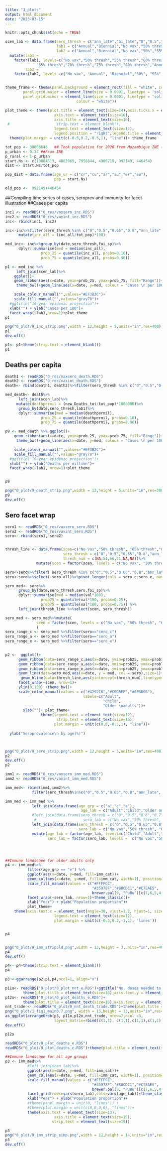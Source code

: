 ```yaml
---
title: "3_plots"
output: html_document
date: "2023-03-15"
---
```


```r
knitr::opts_chunk$set(echo = TRUE)
```


```r
scen_lab <- data.frame(sero_thresh = c("ann_late","bi_late","0","0.5","0.55","0.6","0.65","0.7","0.75","0.8"),
                       lab1 = c("Annual","Biennial","No vax","50% thresh","55% thresh", "60% thresh", "65% thresh","70% thresh","75% thresh","80% thresh"),
                       lab2 = c("Annual","Biennial","No vax","50%","55%", "60%", "65%","70%","75%","80%"))%>%
  mutate(lab1 = 
    factor(lab1, levels=c("No vax","50% thresh","55% thresh","60% thresh",
              "65% thresh","70% thresh","75% thresh","80% thresh","Annual","Biennial")),
         lab2 = 
    factor(lab2, levels =c("No vax", "Annual", "Biennial","50%", "55%", "60%","65%","70%","75%","80%")))


theme_frame <- theme(panel.background = element_rect(fill = "white", colour = "black",size = 0.7, linetype = "solid"),
        panel.grid.major = element_line(size = 0.0001, linetype = 'solid',colour = "white"),
        panel.grid.minor = element_line(size = 0.0001, linetype = 'solid',
                                colour = "white"))

plot_theme <- theme(plot.title = element_text(size=14),axis.ticks.x = element_blank(), axis.text.x = element_blank(),
                      axis.text = element_text(size=16),
                      axis.title = element_text(size=16),
 #                     strip.text = element_blank(),
                      legend.text = element_text(size=14),
                      legend.position = "right",legend.title = element_blank())+
  theme(plot.margin = unit(c(-0.5,0.2,-0.5,1), "line"))+ theme_frame
```

```r
tot_pop <- 30066648   ## Took population for 2020 from Mozambique INE (Institute of statistics)
p_urban <- 0.34 ##From INE
p_rural <- 1-p_urban
start.Ns <- c(10884513, 4883969, 7958844, 4900719, 992149, 446454)
dist <- start.Ns/tot_pop

pop_dist = data.frame(age_ur = c("cr","cu","ar","au","er","eu"),
                      pop = start.Ns)

old_pop <-  992149+446454
```


##Compiling time series of cases, seroprev and immunity for facet illustration
##Cases per capita
```r

inc1 <- readRDS("0_res/vaxsero_inc.RDS")
inc2 <- readRDS("0_res/vaxint_inc.RDS")
inc<- rbind(inc1, inc2)

inc<-inc%>%filter(sero_thresh %in% c("0","0.5","0.65","0.8","ann_late", "bi_late"))%>%
      mutate(inc_all = (inc_all/tot_pop)*100)

med_inc<- inc%>%group_by(date,sero_thresh,foi_sp)%>%
      dplyr::summarise(med = median(inc_all),
                prob_25 = quantile(inc_all, probs=0.10),
                prob_75 = quantile(inc_all, probs=0.90))

p1 <- med_inc %>% 
     left_join(scen_lab)%>%
    ggplot()+
    geom_ribbon(aes(x=date, ymin=prob_25, ymax=prob_75, fill="Range"))+
     theme_bw()+geom_line(aes(x=date, y=med, colour = "Cases \n per 100"), size=0.6)+  

    scale_colour_manual("",values="#EF3B2C")+
    scale_fill_manual("",values="gray78")+
  #ggtitle("10-year epidemic projection")+
  xlab("") + ylab("Cases per 100")+
  facet_wrap(~lab1,nrow=1)+plot_theme
p1

png("0_plot/9_inc_strip.png",width = 12,height = 5,units="in",res=400)
p1
dev.off()

p1<- p1+theme(strip.text = element_blank())
p1
```

## Deaths per capita
```r
death1 <- readRDS("0_res/vaxsero_death.RDS")
death2 <- readRDS("0_res/vaxint_death.RDS")
death<- rbind(death1, death2)%>%filter(sero_thresh %in% c("0","0.5","0.65","0.8","ann_late", "bi_late"))

med_death<- death%>%
      left_join(scen_lab)%>%
     mutate(deathpermil = (new_Deaths_tot/tot_pop)*1000000)%>%
      group_by(date,sero_thresh,lab1)%>%
      dplyr::summarise(med = median(deathpermil),
                prob_25 = quantile(deathpermil, probs=0.10),
                prob_75 = quantile(deathpermil, probs=0.90))

p9 <- med_death %>% ggplot()+
    geom_ribbon(aes(x=date, ymin=prob_25, ymax=prob_75, fill="Range"))+
     theme_bw()+geom_line(aes(x=date, y=med, colour = "Cases \n per 100"), size=0.6)+  

    scale_colour_manual("",values="#EF3B2C")+
    scale_fill_manual("",values="gray78")+
  #ggtitle("10-year epidemic projection")+
  xlab("") + ylab("Deaths per million")+
  facet_wrap(~lab1, nrow=1)+plot_theme


p9

png("0_plot/9_death_strip.png",width = 12,height = 5,units="in",res=300)
p9
dev.off()

```



## Sero facet wrap
```r
sero1 <- readRDS("0_res/vaxsero_sero.RDS")
sero2 <- readRDS("0_res/vaxint_sero.RDS")
sero<- rbind(sero1, sero2)


thresh_line <- data.frame(scen=c("No vax","50% thresh", "65% thresh","80% thresh","Annual","Biennial"),
                          sero_thresh = c("0","0.5","0.65","0.8","ann_late","bi_late"),
                          thresh_num = c(NA,51,66,81,NA,NA))%>%
              mutate(scen = factor(scen, levels = c("No vax", "50% thresh", "65% thresh", "80% thresh", "Annual","Biennial")))

sero<-sero%>%filter( sero_thresh %in% c("0","0.5","0.65","0.8","ann_late", "bi_late"))
sero<-sero%>%select(-sero_all)%>%pivot_longer(cols = sero_c:sero_e, names_to = "sero",values_to="val")

sero_med<- sero%>%
      group_by(date,sero_thresh,sero,foi_sp)%>%
      dplyr::summarise(med = median(val*100),
                prob25 = quantile(val*100, probs=0.25),
                prob75 = quantile(val*100, probs=0.75)) %>%
      left_join(thresh_line %>%select(scen, sero_thresh))

sero_med <- sero_med%>%mutate(
              scen = factor(scen, levels = c("No vax", "50% thresh", "65% thresh", "80% thresh", "Annual","Biennial"))
              )
sero_range_c <- sero_med %>%filter(sero=="sero_c")
sero_range_a <- sero_med %>%filter(sero=="sero_a")
sero_range_e <- sero_med %>%filter(sero=="sero_e")
                

p2 <-  ggplot()+
      geom_ribbon(data=sero_range_c,aes(x=date, ymin=prob25, ymax=prob75), fill="gray78",alpha=0.5)+
      geom_ribbon(data=sero_range_a,aes(x=date, ymin=prob25, ymax=prob75), fill="gray78", alpha=0.5)+
      geom_ribbon(data=sero_range_e,aes(x=date, ymin=prob25, ymax=prob75), fill="gray78", alpha=0.5)+
      geom_line(data=sero_med,aes(x=date, y = med, col = sero),size=1)+       
       geom_hline(data=thresh_line,aes(yintercept=thresh_num),linetype="dashed",size=0.6)+
      facet_wrap(~scen, nrow=1)+
      ylim(0,100) +theme_bw()+
      scale_color_manual(values = c("#4292C6","#C6DBEF","#08306B"),
                                   labels=c("Adult",
                                            "Child",
                                            "Older \nadults"))+
        xlab("")+ plot_theme+
                theme(legend.text = element_text(size=12),
                       strip.text = element_text(size=16),
                      plot.margin = unit(c(0,0,-0.5,1), "line"))+
 
  ylab("Seroprevalence\n by age(%)")



png("0_plot/9_sero_strip.png",width = 12,height = 5,units="in",res=400)
p2
dev.off()
p2
```

```r
imm1 <- readRDS("0_res/vaxsero_imm_med.RDS")
imm2 <- readRDS("0_res/vaxint_imm_med.RDS")

imm_med<- rbind(imm1,imm2)%>%
            filter(sero_thresh%in%c("0","0.5","0.65","0.8","ann_late", "bi_late"))

imm_med <- imm_med %>%
            left_join(data.frame(age_grp = c("a","c","e"),
                                  age_lab = c("Adult","Child","Older adult")))%>%
            #left_join(data.frame(sero_thresh = c("0","0.5","0.6","0.7","0.8","ann_late","bi_late"),
             #                     sero_lab = c("No vax","50% thresh", "60% thresh", "70% thresh","80% thresh","Annual","Biennial")))%>%
            left_join(data.frame(sero_thresh = c("0","0.5","0.65","0.8","ann_late","bi_late"),
                                 sero_lab = c("No vax","50% thresh", "65% thresh", "80% thresh","Annual","Biennial")))%>%
            mutate(age_lab = factor(age_lab, levels=c("Child","Adult","Older adult")),
                   sero_lab = factor(sero_lab, levels =  c("No vax","50% thresh", "65% thresh", "80% thresh","Annual","Biennial")))




##Immune landscape for older adults only
p4 <- imm_med%>%
          filter(age_grp == "e") %>%
          ggplot(aes(x=date, y=med, fill=imm_cat))+
          geom_col(aes(x=date, y=med, fill=imm_cat, width=1), position="fill")+
          scale_fill_manual(values = c("#FFFFCC",
                                       "#35978F","#80CDC1","#C7EAE5",
                                       brewer.pal(9, "PuBu")[c(7,6,5,4,3,2)]))+
          facet_wrap(~sero_lab, nrow=1)+theme_classic()+
          xlab("Year") + ylab("Population proportion")+
          plot_theme+
    theme(axis.text.x = element_text(angle=30, vjust=1.2, hjust=1, size=16),
                      legend.text = element_text(size=12),
                      plot.margin = unit(c(-0.5,0.2,-1,1), 'lines'))


p4


png("0_plot/9_imm_stripold.png",width = 13,height = 3,units="in",res=400)
p4
dev.off()

p4<- p4+theme(strip.text = element_blank())
p4

```



```r
p3 <-ggarrange(p2,p1,p4,ncol=1, align="v")

p11o<- readRDS("0_plot/0_plot_nnt_e.RDS")+ggtitle("No. doses needed to avert one death")+
        theme(plot.title = element_text(size=16),axis.text.y = element_text(size=16), axis.text.x = element_text(size=16), axis.title = element_text(size=16))
p12o<- readRDS("0_plot/0_plot_deaths_e.RDS")+
        theme(plot.title = element_text(size=16),axis.text.y = element_text(size=16), axis.text.x = element_text(size=16),axis.title.x = element_text(size=16))
nnt_trade <- readRDS("0_plot/0_nnt_death_trade.RDS")+theme(plot.title = element_text(size=16), axis.text = element_text(size=16),axis.title = element_text(size=16))
png("0_plot/1_fig1_main0.7.png", width = 15,height = 13,units="in",res=600)
as_ggplot(arrangeGrob(p3, p11o,p12o,nnt_trade, nrow=7,ncol =3, 
                      layout_matrix=rbind(c(1,1), c(1,1),c(1,1),c(1,1),c(2,3,4),c(2,3,4),c(2,3,4))))
dev.off()

p12o

readRDS("0_plot/0_plot_deaths_e.RDS")
readRDS("0_plot/0_plot_deaths_e.RDS")+theme(plot.title = element_text(size=16),axis.text.y = element_text(size=19), axis.title = element_text(size=16))
```


```r
##Immune landscape for all age groups
p3 <- imm_med%>%
          #left_join(scen_lab)%>%
          ggplot(aes(x=date, y=med, fill=imm_cat))+
          geom_col(aes(x=date, y=med, fill=imm_cat, width=1), position="fill")+
          scale_fill_manual(values = c("#FFFFCC",
                                       "#35978F","#80CDC1","#C7EAE5",
                                       brewer.pal(9, "PuBu")[c(7,6,5,4,3,2)]))+
          facet_grid(rows=vars(sero_lab),cols=vars(age_lab))+theme_classic()+
          xlab("Year") + ylab("Population proportion")+
          #theme(panel.margin = unit(0, "lines")) +
          #theme(plot.margin = unit(c(0,0,0,0), "lines"))+
          theme(axis.text = element_text(size=13),
                      axis.title = element_text(size=15),
                     strip.text = element_text(size=15))

p3
png("0_plot/9_imm_strip_simp.png",width = 12,height = 14,units="in",res=400)
p3
dev.off()

```


